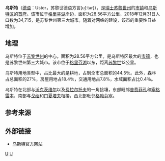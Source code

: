 {{Infobox settlement
| name = 乌斯特
| native_name = {{lang|de|Uster}}
| settlement_type = [[市镇_(瑞士)|瑞士市镇]]
| image_skyline = Uster Panorama 2.JPG
| image_caption = 乌斯特风光
| image_seal = Uster-blazon.svg
| image_map = Karte Gemeinde Uster 2007.png
| map_caption = 乌斯特在乌斯特区的位置
| pushpin_map = Switzerland
| pushpin_label_position = bottom
| pushpin_map_caption = 乌斯特在瑞士的位置
| subdivision_type = 国家
| subdivision_name = {{CHE}}
| subdivision_type1 = [[瑞士行政区划|州]]
| subdivision_name1 = [[File:Flag_of_Canton_of_Zürich.svg|16px]] [[苏黎世州|苏黎世州]]
| subdivision_type2 = [[区_(瑞士)|区]]
| subdivision_name2 = [[乌斯特区|乌斯特区]]
| elevation_m = 464
| area_total_km2 = 28.56
| population_as_of = 2018年12月31日
| population_footnotes = <ref>{{cite web|url=https://www.bfs.admin.ch/bfs/de/home/statistiken/bevoelkerung.assetdetail.7966022.html|title=Ständige Wohnbevölkerung nach Staatsangehörigkeitskategorie, Geschlecht und Gemeinde, Provisorische Jahresergebnisse, 2018|trans_title=瑞士联邦2018年按国籍、性别和市镇划分的常住人口统计表|date=2019-04-09|publisher=[[瑞士联邦统计署|瑞士联邦统计署]]|language=de|accessdate=2019-10-26|archive-date=2019-04-11|archive-url=https://web.archive.org/web/20190411063248/https://www.bfs.admin.ch/bfs/de/home/statistiken/bevoelkerung.assetdetail.7966022.html|dead-url=no}}</ref>
| population_total = 34715
| population_density_km2 = auto
| timezone = [[欧洲中部时间|CET]]
| utc_offset = +1
| timezone_DST = [[欧洲中部夏令时间|CEST]]
| utc_offset_DST = +2
| coordinates = {{coord|47|20|58|N|8|43|9|E|region:|display=inline,title}}
| postal_code_type = [[瑞士邮政编码系统|邮政编码]]
| postal_code = 8606, 8610, 8614, 8615, 8616
| blank_name = [[瑞士市镇官方编号|官方编号]]
| blank_info = 0198
| website = {{url|www.uster.ch}}
}}

'''乌斯特'''（[[德语|德语]]：Uster，苏黎世德语方言[uʃːtər]），是[[瑞士|瑞士]][[苏黎世州|苏黎世州]]的[[市镇_(瑞士)|市镇]]和[[乌斯特区|乌斯特区]]的[[首府|首府]]。该市位于[[格里芬湖|格里芬湖]]岸边，面积为28.56平方公里，2018年12月31日人口数为34,715，是苏黎世州第三大城市。随着{{link-de|苏黎世交通协会|Zürcher Verkehrsverbund}}对{{link-de|苏黎世轻轨|S-Bahn Zürich}}网络的建设，该市的重要性日益增加。

== 地理 ==

乌斯特位于[[苏黎世州|苏黎世州]]的中心，面积为28.56平方公里，是乌斯特区最大的[[市镇_(瑞士)|市镇]]，也是苏黎世州第三大城市。该市位于[[格里芬湖|格里芬湖]]以东，距离[[苏黎世|苏黎世]]13公里。

乌斯特用地类型中，占比最大的是耕地，占到全市总面积的44.5％。此外，森林占总面积的27%，房屋用地占18.4％，交通用地占7.8%，水域面积占比0.4％。

乌斯特在北部与[[沃克茨维尔|沃克茨维尔]]以及[[费拉尔托夫|费拉尔托夫]]的一角接壤，东部毗邻[[普费菲孔|普费菲孔]]和[[塞格雷本|塞格雷本]]，南部与[[戈绍_(苏黎世州)|戈绍]]和[[门夏塔夫|门夏塔夫]]相接，西北部毗邻[[格赖芬塞|格赖芬塞]]。

== 参考来源 ==
{{reflist}}

== 外部链接 ==
* [http://www.uster.ch/ 乌斯特官方网站] {{Wayback|url=http://www.uster.ch/ |date=20201204211715 }} {{de icon}}

{{Authority control}}
[[Category:瑞士城市|U]]
[[Category:苏黎世州的市镇|U]]